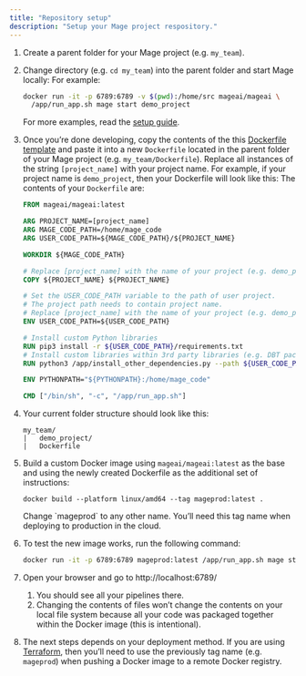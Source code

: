 ```yaml
---
title: "Repository setup"
description: "Setup your Mage project respository."
---
```


1.  Create a parent folder for your Mage project (e.g. `my_team`).
2.  Change directory (e.g. `cd my_team`) into the parent folder and start Mage
    locally: For example:

    ```bash
    docker run -it -p 6789:6789 -v $(pwd):/home/src mageai/mageai \
      /app/run_app.sh mage start demo_project
    ```

    For more examples, read the [setup guide](/getting-started/setup).

3.  Once you’re done developing, copy the contents of the this
    [Dockerfile template](https://github.com/mage-ai/docker/blob/master/Dockerfile)
    and paste it into a new `Dockerfile` located in the parent folder of your
    Mage project (e.g. `my_team/Dockerfile`). Replace all instances of the
    string `[project_name]` with your project name. For example, if your project
    name is `demo_project`, then your Dockerfile will look like this: The
    contents of your `Dockerfile` are:

    ```dockerfile
    FROM mageai/mageai:latest

    ARG PROJECT_NAME=[project_name]
    ARG MAGE_CODE_PATH=/home/mage_code
    ARG USER_CODE_PATH=${MAGE_CODE_PATH}/${PROJECT_NAME}

    WORKDIR ${MAGE_CODE_PATH}

    # Replace [project_name] with the name of your project (e.g. demo_project)
    COPY ${PROJECT_NAME} ${PROJECT_NAME}

    # Set the USER_CODE_PATH variable to the path of user project.
    # The project path needs to contain project name.
    # Replace [project_name] with the name of your project (e.g. demo_project)
    ENV USER_CODE_PATH=${USER_CODE_PATH}

    # Install custom Python libraries
    RUN pip3 install -r ${USER_CODE_PATH}/requirements.txt
    # Install custom libraries within 3rd party libraries (e.g. DBT packages)
    RUN python3 /app/install_other_dependencies.py --path ${USER_CODE_PATH}

    ENV PYTHONPATH="${PYTHONPATH}:/home/mage_code"

    CMD ["/bin/sh", "-c", "/app/run_app.sh"]
    ```

4.  Your current folder structure should look like this:
    ```
    my_team/
    |   demo_project/
    |   Dockerfile
    ```
5.  Build a custom Docker image using `mageai/mageai:latest` as the base and
    using the newly created Dockerfile as the additional set of instructions:

    ```
    docker build --platform linux/amd64 --tag mageprod:latest .
    ```

    <Note>
      Change `mageprod` to any other name. You’ll need this tag name when
      deploying to production in the cloud.
    </Note>

6.  To test the new image works, run the following command:
    ```bash
    docker run -it -p 6789:6789 mageprod:latest /app/run_app.sh mage start demo_project
    ```
7.  Open your browser and go to http://localhost:6789/
    1. You should see all your pipelines there.
    1. Changing the contents of files won’t change the contents on your local
       file system because all your code was packaged together within the Docker
       image (this is intentional).
8.  The next steps depends on your deployment method. If you are using
    [Terraform](/production/deploying-to-cloud/using-terraform), then you’ll need to use the previously
    tag name (e.g. `mageprod`) when pushing a Docker image to a remote Docker
    registry.
